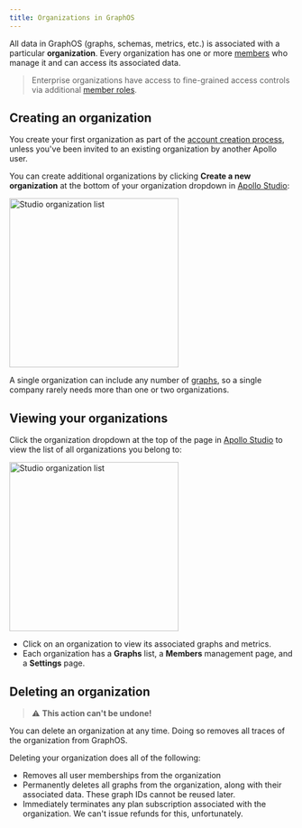 ```yaml
---
title: Organizations in GraphOS
---
```


All data in GraphOS (graphs, schemas, metrics, etc.) is associated with a particular **organization**. Every organization has one or more [members](./members/) who manage it and can access its associated data.

> Enterprise organizations have access to fine-grained access controls via additional [member roles](./members/#organization-wide-member-roles).

## Creating an organization

You create your first organization as part of the [account creation process](../quickstart/cloud/), unless you've been invited to an existing organization by another Apollo user.

You can create additional organizations by clicking **Create a new organization** at the bottom of your organization dropdown in [Apollo Studio](https://studio.apollographql.com):

<img
  src="../img/organization-list.jpg"
  class="screenshot"
  alt="Studio organization list"
  width="300"
/>

A single organization can include any number of [graphs](../graphs/overview/), so a single company rarely needs more than one or two organizations.

## Viewing your organizations

Click the organization dropdown at the top of the page in [Apollo Studio](https://studio.apollographql.com) to view the list of all organizations you belong to:

<img
  src="../img/organization-list.jpg"
  class="screenshot"
  alt="Studio organization list"
  width="300"
/>

- Click on an organization to view its associated graphs and metrics.
- Each organization has a **Graphs** list, a **Members** management page, and a **Settings** page.

## Deleting an organization

> ⚠️ **This action can't be undone!**

You can delete an organization at any time. Doing so removes all traces of the organization from GraphOS.

Deleting your organization does all of the following:

- Removes all user memberships from the organization
- Permanently deletes all graphs from the organization, along with their associated data. These graph IDs cannot be reused later.
- Immediately terminates any plan subscription associated with the organization. We can't issue refunds for this, unfortunately.
